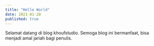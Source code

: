 ```yaml
---
title: "Hello World"
date: 2021-01-28
published: true
---
```


Selamat datang di blog khoufstudio. Semoga blog ini bermanfaat, bisa menjadi amal jariah bagi penulis. 
